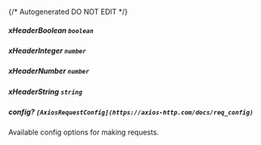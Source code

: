 {/* Autogenerated DO NOT EDIT  */}
##### **xHeaderBoolean** `boolean`

##### **xHeaderInteger** `number`

##### **xHeaderNumber** `number`

##### **xHeaderString** `string`

##### **config?** `[AxiosRequestConfig](https://axios-http.com/docs/req_config)`
Available config options for making requests.

